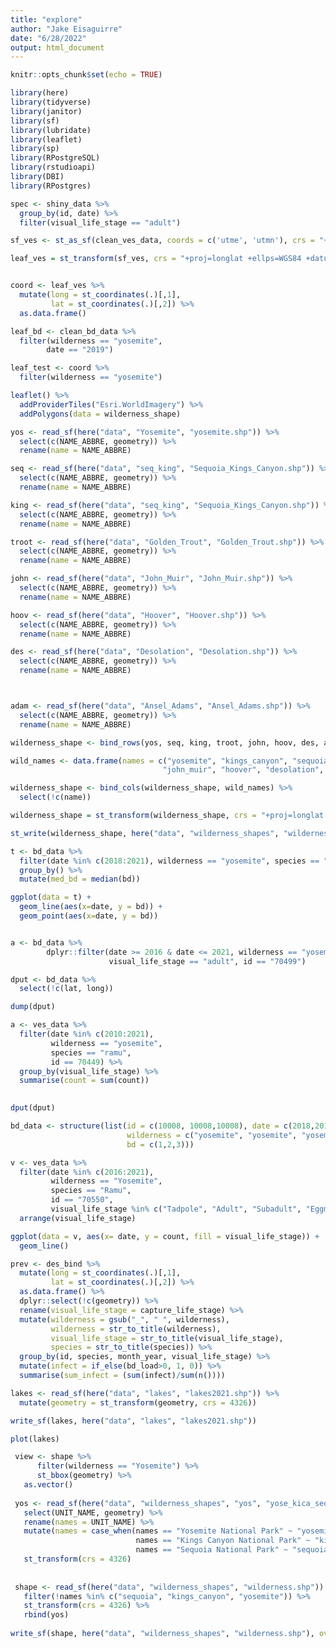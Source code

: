 ```yaml
---
title: "explore"
author: "Jake Eisaguirre"
date: "6/28/2022"
output: html_document
---
```


```r
knitr::opts_chunk$set(echo = TRUE)

library(here)
library(tidyverse)
library(janitor)
library(sf)
library(lubridate)
library(leaflet)
library(sp)
library(RPostgreSQL)
library(rstudioapi)
library(DBI)
library(RPostgres)
```



```r

spec <- shiny_data %>% 
  group_by(id, date) %>% 
  filter(visual_life_stage == "adult")
```


```r
sf_ves <- st_as_sf(clean_ves_data, coords = c('utme', 'utmn'), crs = "+proj=utm +zone=11")

leaf_ves = st_transform(sf_ves, crs = "+proj=longlat +ellps=WGS84 +datum=WGS84")


coord <- leaf_ves %>% 
  mutate(long = st_coordinates(.)[,1],
         lat = st_coordinates(.)[,2]) %>% 
  as.data.frame() 


```


```r

leaf_bd <- clean_bd_data %>% 
  filter(wilderness == "yosemite",
        date == "2019")

leaf_test <- coord %>% 
  filter(wilderness == "yosemite")

leaflet() %>% 
  addProviderTiles("Esri.WorldImagery") %>% 
  addPolygons(data = wilderness_shape)

```

```r

yos <- read_sf(here("data", "Yosemite", "yosemite.shp")) %>% 
  select(c(NAME_ABBRE, geometry)) %>% 
  rename(name = NAME_ABBRE)

seq <- read_sf(here("data", "seq_king", "Sequoia_Kings_Canyon.shp")) %>% 
  select(c(NAME_ABBRE, geometry)) %>% 
  rename(name = NAME_ABBRE)

king <- read_sf(here("data", "seq_king", "Sequoia_Kings_Canyon.shp")) %>% 
  select(c(NAME_ABBRE, geometry)) %>% 
  rename(name = NAME_ABBRE)

troot <- read_sf(here("data", "Golden_Trout", "Golden_Trout.shp")) %>% 
  select(c(NAME_ABBRE, geometry)) %>% 
  rename(name = NAME_ABBRE)

john <- read_sf(here("data", "John_Muir", "John_Muir.shp")) %>% 
  select(c(NAME_ABBRE, geometry)) %>% 
  rename(name = NAME_ABBRE)

hoov <- read_sf(here("data", "Hoover", "Hoover.shp")) %>% 
  select(c(NAME_ABBRE, geometry)) %>% 
  rename(name = NAME_ABBRE)

des <- read_sf(here("data", "Desolation", "Desolation.shp")) %>% 
  select(c(NAME_ABBRE, geometry)) %>% 
  rename(name = NAME_ABBRE)



adam <- read_sf(here("data", "Ansel_Adams", "Ansel_Adams.shp")) %>% 
  select(c(NAME_ABBRE, geometry)) %>% 
  rename(name = NAME_ABBRE)

wilderness_shape <- bind_rows(yos, seq, king, troot, john, hoov, des, adam)

wild_names <- data.frame(names = c("yosemite", "kings_canyon", "sequoia", "golden_trout", 
                                  "john_muir", "hoover", "desolation", "ansel_adams"))

wilderness_shape <- bind_cols(wilderness_shape, wild_names) %>% 
  select(!c(name))

wilderness_shape = st_transform(wilderness_shape, crs = "+proj=longlat +ellps=WGS84 +datum=WGS84")

st_write(wilderness_shape, here("data", "wilderness_shapes", "wilderness.shp"))

```
```r

t <- bd_data %>% 
  filter(date %in% c(2018:2021), wilderness == "yosemite", species == "ramu", visual_life_stage == "adult", id == "70449") %>% 
  group_by() %>% 
  mutate(med_bd = median(bd))

ggplot(data = t) +
  geom_line(aes(x=date, y = bd)) +
  geom_point(aes(x=date, y = bd))


a <- bd_data %>% 
        dplyr::filter(date >= 2016 & date <= 2021, wilderness == "yosemite", species == "ramu", 
                      visual_life_stage == "adult", id == "70499")

dput <- bd_data %>% 
  select(!c(lat, long))

dump(dput)

a <- ves_data %>% 
  filter(date %in% c(2010:2021),
         wilderness == "yosemite",
         species == "ramu",
         id == 70449) %>%
  group_by(visual_life_stage) %>% 
  summarise(count = sum(count))
  

dput(dput)
```
```r

bd_data <- structure(list(id = c(10008, 10008,10008), date = c(2018,2019,2020), species = c("ramu", "ramu", "ramu"),
                          wilderness = c("yosemite", "yosemite", "yosemite"), visual_life_stage = c("adult", "adult", "adult"),
                          bd = c(1,2,3)))

v <- ves_data %>% 
  filter(date %in% c(2016:2021),
         wilderness == "Yosemite",
         species == "Ramu",
         id == "70550",
         visual_life_stage %in% c("Tadpole", "Adult", "Subadult", "Eggmass")) %>% 
  arrange(visual_life_stage)

ggplot(data = v, aes(x= date, y = count, fill = visual_life_stage)) +
  geom_line()

prev <- des_bind %>% 
  mutate(long = st_coordinates(.)[,1],
         lat = st_coordinates(.)[,2]) %>% 
  as.data.frame() %>% 
  dplyr::select(!c(geometry)) %>% 
  rename(visual_life_stage = capture_life_stage) %>% 
  mutate(wilderness = gsub("_", " ", wilderness),
         wilderness = str_to_title(wilderness),
         visual_life_stage = str_to_title(visual_life_stage),
         species = str_to_title(species)) %>% 
  group_by(id, species, month_year, visual_life_stage) %>% 
  mutate(infect = if_else(bd_load>0, 1, 0)) %>% 
  summarise(sum_infect = (sum(infect)/sum(n())))

```

```r

lakes <- read_sf(here("data", "lakes", "lakes2021.shp")) %>% 
  mutate(geometry = st_transform(geometry, crs = 4326))

write_sf(lakes, here("data", "lakes", "lakes2021.shp"))

plot(lakes)

 view <- shape %>% 
      filter(wilderness == "Yosemite") %>% 
      st_bbox(geometry) %>% 
   as.vector()
 
 yos <- read_sf(here("data", "wilderness_shapes", "yos", "yose_kica_sequ_boundaries.shp")) %>% 
   select(UNIT_NAME, geometry) %>% 
   rename(names = UNIT_NAME) %>% 
   mutate(names = case_when(names == "Yosemite National Park" ~ "yosemite",
                            names == "Kings Canyon National Park" ~ "kings_canyon",
                            names == "Sequoia National Park" ~ "sequoia")) %>% 
   st_transform(crs = 4326)
 
 
 shape <- read_sf(here("data", "wilderness_shapes", "wilderness.shp")) %>% 
   filter(!names %in% c("sequoia", "kings_canyon", "yosemite")) %>% 
   st_transform(crs = 4326) %>% 
   rbind(yos)
 
write_sf(shape, here("data", "wilderness_shapes", "wilderness.shp"), overwrite = T)
```

